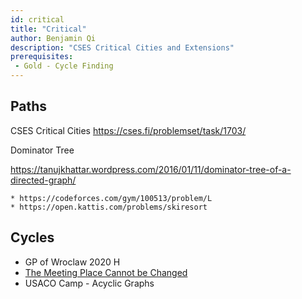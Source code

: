 ```yaml
---
id: critical
title: "Critical"
author: Benjamin Qi
description: "CSES Critical Cities and Extensions"
prerequisites:
 - Gold - Cycle Finding
---
```


## Paths

CSES Critical Cities https://cses.fi/problemset/task/1703/

Dominator Tree

https://tanujkhattar.wordpress.com/2016/01/11/dominator-tree-of-a-directed-graph/

 	* https://codeforces.com/gym/100513/problem/L
 	* https://open.kattis.com/problems/skiresort

## Cycles

 - GP of Wroclaw 2020 H
 - [The Meeting Place Cannot be Changed](https://codeforces.com/problemset/problem/982/F)
 - USACO Camp - Acyclic Graphs